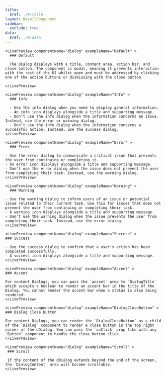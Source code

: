 ```yaml
---
title:
  $ref: ./#/title
layout: DetailComponent
sidebar:
  exclude: true
data:
  $ref: ./#/data
---
```


<LivePreviewControls>

    <LivePreview componentName="dialog" exampleName="Default" >
      ### Default

      The Dialog displays with a title, content area, action bar, and close button. The component is modal, meaning it prevents interaction with the rest of the UI whilst open and must be addressed by clicking one of the action buttons or dismissing with the close button.

    </LivePreview>

    <LivePreview componentName="dialog" exampleName="Info" >
      ### Info

      - Use the info dialog when you need to display general information.
      - An info icon displays alongside a title and supporting message.
      - Don’t use the info dialog when the information concerns an issue. Instead, use the error or warning dialog.
      - Don’t use the info dialog when the information concerns a successful action. Instead, use the success dialog.
    </LivePreview>

    <LivePreview componentName="dialog" exampleName="Error" >
      ### Error

    - Use the error dialog to communicate a critical issue that prevents the user from continuing or completing it.
    - An error icon displays alongside a title and supporting message.
    - Don’t use the error dialog when the issue does not prevent the user from completing their task. Instead, use the warning dialog.
    </LivePreview>

    <LivePreview componentName="dialog" exampleName="Warning" >
      ### Warning

    - Use the warning dialog to inform users of an issue or potential issue related to their current task. Use this for issues that does not prevent the user from continuing or completing their task.
    - A warning icon displays alongside a title and supporting message.
    - Don’t use the warning dialog when the issue prevents the user from completing their task. Instead, use the error dialog.
    </LivePreview>

    <LivePreview componentName="dialog" exampleName="Success" >
    ### Success

    - Use the success dialog to confirm that a user's action has been completed successfully.
    - A success icon displays alongside a title and supporting message.
    </LivePreview>

    <LivePreview componentName="dialog" exampleName="Accent" >
    ### Accent

    For content Dialogs, you can pass the `accent` prop to `DialogTitle` which accepts a boolean to render an accent bar in the title of the Dialog. You cannot render the accent bar when a status is also being rendered.
    </LivePreview>

    <LivePreview componentName="dialog" exampleName="DialogCloseButton" >
    ### Dialog Close Button

    For content Dialogs, you can render the `DialogCloseButton` as a child of the `Dialog` component to render a close button in the top right corner of the dDialog. You can pass the `onClick` prop like with any `Button` component to handle the close button click.
    </LivePreview>

    <LivePreview componentName="dialog" exampleName="Scroll" >
     ### Scroll

     If the content of the dDialog extends beyond the end of the screen, the `DialogContent` area will become scrollable.
    </LivePreview>

</LivePreviewControls>

